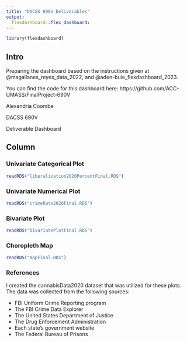 ```yaml
---
title: "DACSS 690V Deliverables"
output: 
  flexdashboard::flex_dashboard:
---
```


```r
library(flexdashboard)
```

## Intro {.sidebar}

Preparing the dashboard based on the instructions given at 
@magallanes_reyes_data_2022, and @aden-buie_flexdashboard_2023. 

You can find the code for this dashboard here:
https://github.com/ACC-UMASS/FinalProject-690V

Alexandria Coombe  

DACSS 690V  

Deliverable Dashboard  

## Column {.tabset .tabset-fade}

### Univariate Categorical Plot

```r
readRDS("liberalization2020PercentFinal.RDS")
```


### Univariate Numerical Plot

```r
readRDS("crimeRate2020Final.RDS") 
```


### Bivariate Plot


```r
readRDS("bivariatePlotFinal.RDS")
```


### Choropleth Map

```r
readRDS("mapFinal.RDS")
```


### References

I created the cannabisData2020 dataset that was utilized for these plots. The data was collected from the following sources:

* FBI Uniform Crime Reporting program
* The FBI Crime Data Explorer 
* The United States Department of Justice 
* The Drug Enforcement Administration
* Each state’s government website
* The Federal Bureau of Prisons
